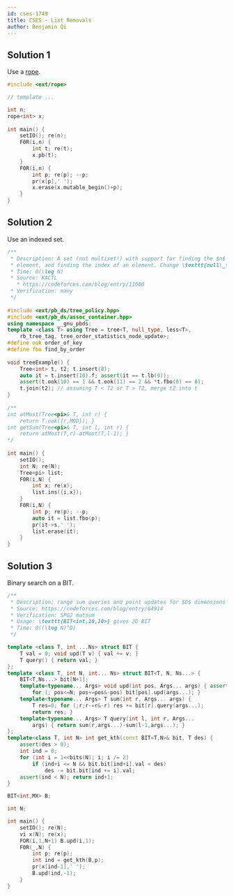 ```yaml
---
id: cses-1749
title: CSES - List Removals
author: Benjamin Qi
---
```


## Solution 1

Use a [rope](https://github.com/bqi343/USACO/blob/master/Implementations/content/data-structures/STL%20(5)/Rope.h).

```cpp
#include <ext/rope>

// template ...

int n;
rope<int> x;
 
int main() {
    setIO(); re(n);
    F0R(i,n) {
        int t; re(t);
        x.pb(t);
    }
    F0R(i,n) {
        int p; re(p); --p;
        pr(x[p],' ');
        x.erase(x.mutable_begin()+p);
    }
}
```

## Solution 2

Use an indexed set.

```cpp
/**
 * Description: A set (not multiset!) with support for finding the $n$'th
 * element, and finding the index of an element. Change \texttt{null\_type} for map.
 * Time: O(\log N)
 * Source: KACTL
   * https://codeforces.com/blog/entry/11080
 * Verification: many
 */
 
#include <ext/pb_ds/tree_policy.hpp>
#include <ext/pb_ds/assoc_container.hpp>
using namespace __gnu_pbds;
template <class T> using Tree = tree<T, null_type, less<T>, 
	rb_tree_tag, tree_order_statistics_node_update>; 
#define ook order_of_key
#define fbo find_by_order
 
void treeExample() {
	Tree<int> t, t2; t.insert(8);
	auto it = t.insert(10).f; assert(it == t.lb(9));
	assert(t.ook(10) == 1 && t.ook(11) == 2 && *t.fbo(0) == 8);
	t.join(t2); // assuming T < T2 or T > T2, merge t2 into t
}
 
/**
int atMost(Tree<pi>& T, int r) { 
	return T.ook({r,MOD}); }
int getSum(Tree<pi>& T, int l, int r) { 
	return atMost(T,r)-atMost(T,l-1); }
*/
 
int main() {
	setIO();
	int N; re(N);
	Tree<pi> list;
	F0R(i,N) {
		int x; re(x);
		list.ins({i,x});
	}
	F0R(i,N) {
		int p; re(p); --p;
		auto it = list.fbo(p);
		pr(it->s,' ');
		list.erase(it);
	}
}
```

## Solution 3

Binary search on a BIT.

```cpp
/**
 * Description: range sum queries and point updates for $D$ dimensions
 * Source: https://codeforces.com/blog/entry/64914
 * Verification: SPOJ matsum
 * Usage: \texttt{BIT<int,10,10>} gives 2D BIT
 * Time: O((\log N)^D)
 */

template <class T, int ...Ns> struct BIT {
	T val = 0; void upd(T v) { val += v; }
	T query() { return val; }
};
template <class T, int N, int... Ns> struct BIT<T, N, Ns...> {
	BIT<T,Ns...> bit[N+1];
	template<typename... Args> void upd(int pos, Args... args) { assert(pos > 0);
		for (; pos<=N; pos+=pos&-pos) bit[pos].upd(args...); }
	template<typename... Args> T sum(int r, Args... args) {
		T res=0; for (;r;r-=r&-r) res += bit[r].query(args...); 
		return res; }
	template<typename... Args> T query(int l, int r, Args... 
		args) { return sum(r,args...)-sum(l-1,args...); }
};
template<class T, int N> int get_kth(const BIT<T,N>& bit, T des) { 
	assert(des > 0);
	int ind = 0;
	for (int i = 1<<bits(N); i; i /= 2)
		if (ind+i <= N && bit.bit[ind+i].val < des)
			des -= bit.bit[ind += i].val;
	assert(ind < N); return ind+1;
}

BIT<int,MX> B;

int N;

int main() {
	setIO(); re(N);
	vi x(N); re(x);
	FOR(i,1,N+1) B.upd(i,1);
	F0R(_,N) {
		int p; re(p);
		int ind = get_kth(B,p);
		pr(x[ind-1],' ');
		B.upd(ind,-1);
	}
}
```